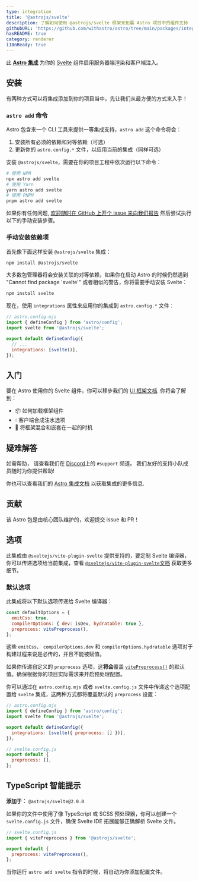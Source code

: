 ```yaml
---
type: integration
title: '@astrojs/svelte'
description: 了解如何使用 @astrojs/svelte 框架来拓展 Astro 项目中的组件支持
githubURL: 'https://github.com/withastro/astro/tree/main/packages/integrations/svelte/'
hasREADME: true
category: renderer
i18nReady: true
---
```



此 **[Astro 集成][astro-integration]** 为你的 [Svelte](https://svelte.dev/) 组件启用服务器端渲染和客户端注入。

## 安装

有两种方式可以将集成添加到你的项目当中，先让我们从最方便的方式来入手！

### `astro add` 命令

Astro 包含来一个 CLI 工具来提供一等集成支持，`astro add` 这个命令将会：

1. 安装所有必须的依赖和对等依赖（可选）
2. 更新你的 `astro.config.*` 文件，以应用当前的集成（同样可选）

安装 `@astrojs/svelte`，需要在你的项目工程中依次运行以下命令：

```sh
# 使用 NPM
npx astro add svelte
# 使用 Yarn
yarn astro add svelte
# 使用 PNPM
pnpm astro add svelte
```

如果你有任何问题, [欢迎随时在 GitHub 上开个 issue 来向我们报告](https://github.com/withastro/astro/issues) 然后尝试执行以下的手动安装步骤。

### 手动安装依赖项

首先像下面这样安装 `@astrojs/svelte` 集成：

```sh
npm install @astrojs/svelte
```

大多数包管理器将会安装关联的对等依赖，如果你在启动 Astro 的时候仍然遇到 "Cannot find package 'svelte'" 或者相似的警告，你将需要手动安装 Svelte：

```sh
npm install svelte
```

现在，使用 `integrations` 属性来应用你的集成到 `astro.config.*` 文件：

```js ins={3} "svelte()"
// astro.config.mjs
import { defineConfig } from 'astro/config';
import svelte from '@astrojs/svelte';

export default defineConfig({
  // ...
  integrations: [svelte()],
});
```

## 入门

要在 Astro 使用你的 Svelte 组件，你可以移步我们的 [UI 框架文档][astro-ui-frameworks]. 你将会了解到：

*   📦 如何加载框架组件
*   💧 客户端合成注水选项
*   🤝 将框架混合和嵌套在一起的时机

## 疑难解答

如需帮助， 请查看我们在 [Discord](https://astro.build/chat)上的  `#support` 频道。 我们友好的支持小队成员随时为你提供帮助!

你也可以查看我们的 [Astro 集成文档][astro-integration] 以获取集成的更多信息.

## 贡献

该 Astro 包是由核心团队维护的，欢迎提交 issue 和 PR！

[astro-integration]: /zh-cn/guides/integrations-guide/

[astro-ui-frameworks]: /en/core-concepts/framework-components/#using-framework-components

## 选项


此集成由 `@sveltejs/vite-plugin-svelte` 提供支持的，要定制 Svelte 编译器，你可以传递选项给当前集成，查看 [`@sveltejs/vite-plugin-svelte`文档](https://github.com/sveltejs/vite-plugin-svelte/blob/HEAD/docs/config.md) 获取更多细节。

### 默认选项

此集成将以下默认选项传递给 Svelte 编译器：

```js
const defaultOptions = {
  emitCss: true,
  compilerOptions: { dev: isDev, hydratable: true },
  preprocess: vitePreprocess(),
};
```

这些 `emitCss`、 `compilerOptions.dev` 和 `compilerOptions.hydratable` 选项对于构建过程来说是必传的，并且不能被赋值。

如果你传递自定义的 `preprocess` 选项，这**将会**覆盖 [`vitePreprocess()`](https://github.com/sveltejs/vite-plugin-svelte/blob/HEAD/docs/preprocess.md) 的默认值。确保根据你的项目实际需求来开启预处理配置。

你可以通过在 `astro.config.mjs` 或者 `svelte.config.js` 文件中传递这个选项配置给 `svelte` 集成，这两种方式都将覆盖默认的 `preprocess` 设置：

```js
// astro.config.mjs
import { defineConfig } from 'astro/config';
import svelte from '@astrojs/svelte';

export default defineConfig({
  integrations: [svelte({ preprocess: [] })],
});
```

```js
// svelte.config.js
export default {
  preprocess: [],
};
```

## TypeScript 智能提示

**添加于：** `@astrojs/svelte@2.0.0`

如果你的文件中使用了像 TypeScript 或 SCSS 预处理器，你可以创建一个 `svelte.config.js` 文件，确保 Svelte IDE 拓展能够正确解析 Svelte 文件。

```js
// svelte.config.js
import { vitePreprocess } from '@astrojs/svelte';

export default {
  preprocess: vitePreprocess(),
};
```

当你运行 `astro add svelte` 指令的时候，将自动为你添加配置文件。
